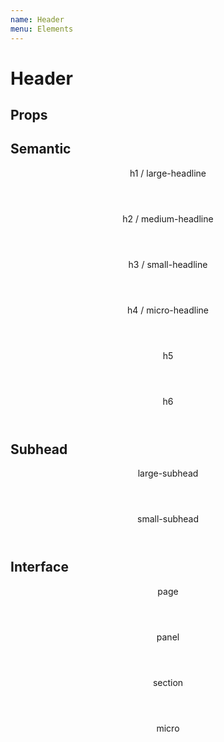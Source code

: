 ```yaml
---
name: Header
menu: Elements
---
```



# Header

## Props

<PropsTable of={Header} />

## Semantic

<Header h1>
  h1 / large-headline
</Header>

<Header h2>
  h2 / medium-headline
</Header>

<Header h3>
  h3 / small-headline
</Header>

<Header h4>
  h4 / micro-headline
</Header>

<Header h5>
  h5
</Header>

<Header h6>
  h6
</Header>

## Subhead

<Header preset="large-subhead">
  large-subhead
</Header>

<Header preset="small-subhead">
  small-subhead
</Header>

## Interface

<Header preset="page">
  page
</Header>

<Header preset="panel">
  panel
</Header>

<Header preset="section">
  section
</Header>

<Header preset="micro">
  micro
</Header>

